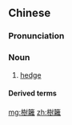 {{also|树篱}}
==Chinese==
{{zh-forms|s=树篱}}

===Pronunciation===
{{zh-pron
|m=shùlí
|c=syu6 lei4
|cat=n
}}

===Noun===
{{zh-noun|mw=道}}

# [[hedge]] {{gloss|fence of shrubs}}

====Derived terms====
{{zh-der|樹籬迷宮}}

[[mg:樹籬]]
[[zh:樹籬]]